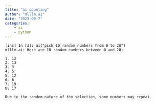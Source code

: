 ```yaml
---
title: "ai counting"
author: "mlllm.ai"
date: "2023-09-7"
categories: 
    - ai
    - python
---
```


```.python
[ins] In [3]: ai("pick 10 random numbers from 0 to 20")
mlllm.ai: Here are 10 random numbers between 0 and 20:

1. 12
2. 13
3. 3
4. 5
5. 12
6. 6
7. 19
8. 17

Due to the random nature of the selection, some numbers may repeat.
```

